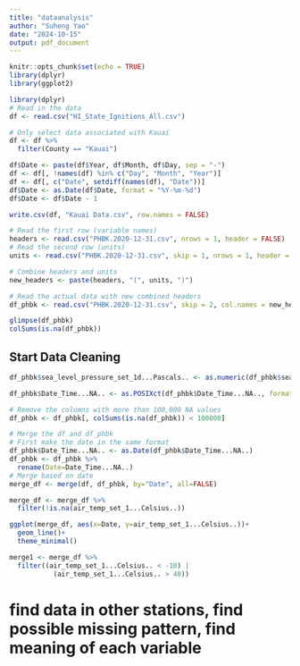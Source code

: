 ```yaml
---
title: "dataanalysis"
author: "Suheng Yao"
date: "2024-10-15"
output: pdf_document
---
```


```r
knitr::opts_chunk$set(echo = TRUE)
library(dplyr)
library(ggplot2)
```

```r
library(dplyr)
# Read in the data
df <- read.csv("HI_State_Ignitions_All.csv")

# Only select data associated with Kauai
df <- df %>%
  filter(County == "Kauai")
```
```r
df$Date <- paste(df$Year, df$Month, df$Day, sep = "-")
df <- df[, !names(df) %in% c("Day", "Month", "Year")]
df <- df[, c("Date", setdiff(names(df), "Date"))]
df$Date <- as.Date(df$Date, format = "%Y-%m-%d")
df$Date <- df$Date - 1
```
```r
write.csv(df, "Kauai Data.csv", row.names = FALSE)
```
```r
# Read the first row (variable names)
headers <- read.csv("PHBK.2020-12-31.csv", nrows = 1, header = FALSE)
# Read the second row (units)
units <- read.csv("PHBK.2020-12-31.csv", skip = 1, nrows = 1, header = FALSE)

# Combine headers and units
new_headers <- paste(headers, "(", units, ")")

# Read the actual data with new combined headers
df_phbk <- read.csv("PHBK.2020-12-31.csv", skip = 2, col.names = new_headers)
```
```r
glimpse(df_phbk)
colSums(is.na(df_phbk))
```

## Start Data Cleaning
```r
df_phbk$sea_level_pressure_set_1d...Pascals.. <- as.numeric(df_phbk$sea_level_pressure_set_1d...Pascals..)

df_phbk$Date_Time...NA.. <- as.POSIXct(df_phbk$Date_Time...NA.., format="%Y-%m-%dT%H:%M:%SZ")

# Remove the columns with more than 100,000 NA values
df_phbk <- df_phbk[, colSums(is.na(df_phbk)) < 100000]
```

```r
# Merge the df and df_phbk
# First make the date in the same format
df_phbk$Date_Time...NA.. <- as.Date(df_phbk$Date_Time...NA..)
df_phbk <- df_phbk %>%
  rename(Date=Date_Time...NA..)
# Merge based on date
merge_df <- merge(df, df_phbk, by="Date", all=FALSE)
```
```r
merge_df <- merge_df %>%
  filter(!is.na(air_temp_set_1...Celsius..))

ggplot(merge_df, aes(x=Date, y=air_temp_set_1...Celsius..))+
  geom_line()+
  theme_minimal()
```
```r
merge1 <- merge_df %>%
  filter((air_temp_set_1...Celsius.. < -10) | 
           (air_temp_set_1...Celsius.. > 40))
```

# find data in other stations, find possible missing pattern, find meaning of each variable